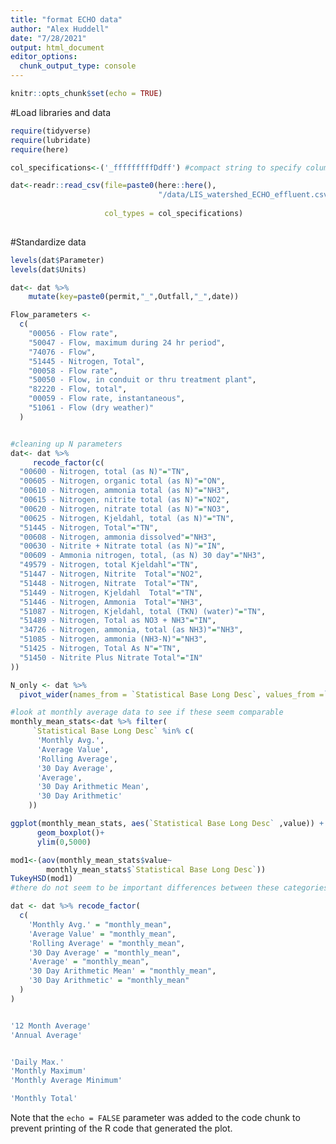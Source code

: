 ```yaml
---
title: "format ECHO data"
author: "Alex Huddell"
date: "7/28/2021"
output: html_document
editor_options: 
  chunk_output_type: console
---
```


```r
knitr::opts_chunk$set(echo = TRUE)
```

#Load libraries and data

```r
require(tidyverse)
require(lubridate)
require(here)

col_specifications<-('_fffffffffDdff') #compact string to specify column types

dat<-readr::read_csv(file=paste0(here::here(), 
                                 "/data/LIS_watershed_ECHO_effluent.csv"), 
                     
                     col_types = col_specifications)
          
```


#Standardize data

```r
levels(dat$Parameter)
levels(dat$Units)

dat<- dat %>% 
    mutate(key=paste0(permit,"_",Outfall,"_",date))

Flow_parameters <-
  c(
    "00056 - Flow rate",
    "50047 - Flow, maximum during 24 hr period",
    "74076 - Flow",
    "51445 - Nitrogen, Total",
    "00058 - Flow rate",
    "50050 - Flow, in conduit or thru treatment plant",
    "82220 - Flow, total",
    "00059 - Flow rate, instantaneous",
    "51061 - Flow (dry weather)"
  )


#cleaning up N parameters 
dat<- dat %>% 
     recode_factor(c(
  "00600 - Nitrogen, total (as N)"="TN",
  "00605 - Nitrogen, organic total (as N)"="ON",
  "00610 - Nitrogen, ammonia total (as N)"="NH3",
  "00615 - Nitrogen, nitrite total (as N)"="NO2",
  "00620 - Nitrogen, nitrate total (as N)"="NO3",
  "00625 - Nitrogen, Kjeldahl, total (as N)"="TN",
  "51445 - Nitrogen, Total"="TN",
  "00608 - Nitrogen, ammonia dissolved"="NH3",
  "00630 - Nitrite + Nitrate total (as N)"="IN",
  "00609 - Ammonia nitrogen, total, (as N) 30 day"="NH3",
  "49579 - Nitrogen, total Kjeldahl"="TN",
  "51447 - Nitrogen, Nitrite  Total"="NO2",
  "51448 - Nitrogen, Nitrate  Total"="TN",
  "51449 - Nitrogen, Kjeldahl  Total"="TN",
  "51446 - Nitrogen, Ammonia  Total"="NH3",
  "51087 - Nitrogen, Kjeldahl, total (TKN) (water)"="TN",
  "51489 - Nitrogen, Total as NO3 + NH3"="IN",
  "34726 - Nitrogen, ammonia, total (as NH3)"="NH3",
  "51085 - Nitrogen, ammonia (NH3-N)"="NH3",
  "51425 - Nitrogen, Total As N"="TN",
  "51450 - Nitrite Plus Nitrate Total"="IN"
))

N_only <- dat %>%
  pivot_wider(names_from = `Statistical Base Long Desc`, values_from =`value`) 

#look at monthly average data to see if these seem comparable 
monthly_mean_stats<-dat %>% filter(
     `Statistical Base Long Desc` %in% c(
      'Monthly Avg.',
      'Average Value',
      'Rolling Average',
      '30 Day Average',
      'Average',
      '30 Day Arithmetic Mean',
      '30 Day Arithmetic'
    )) 

ggplot(monthly_mean_stats, aes(`Statistical Base Long Desc` ,value)) +
      geom_boxplot()+
      ylim(0,5000)

mod1<-(aov(monthly_mean_stats$value~
        monthly_mean_stats$`Statistical Base Long Desc`))
TukeyHSD(mod1)
#there do not seem to be important differences between these categories, and I think we can combine them

dat <- dat %>% recode_factor(
  c(
    'Monthly Avg.' = "monthly_mean",
    'Average Value' = "monthly_mean",
    'Rolling Average' = "monthly_mean",
    '30 Day Average' = "monthly_mean",
    'Average' = "monthly_mean",
    '30 Day Arithmetic Mean' = "monthly_mean",
    '30 Day Arithmetic' = "monthly_mean"
  )
)


'12 Month Average'
'Annual Average'


'Daily Max.'
'Monthly Maximum'
'Monthly Average Minimum'

'Monthly Total'

```

Note that the `echo = FALSE` parameter was added to the code chunk to prevent printing of the R code that generated the plot.
